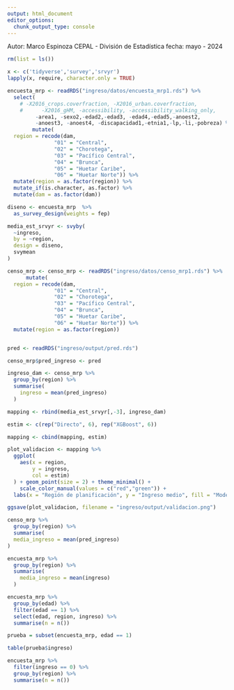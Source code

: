---
output: html_document
editor_options: 
  chunk_output_type: console
---

Autor: Marco Espinoza
CEPAL - División de Estadística
fecha: mayo - 2024



```{r}
rm(list = ls())
```

```{r}
x <- c('tidyverse','survey','srvyr')
lapply(x, require, character.only = TRUE)
```

```{r}
encuesta_mrp <- readRDS("ingreso/datos/encuesta_mrp1.rds") %>% 
  select(
    # -X2016_crops.coverfraction, -X2016_urban.coverfraction,
    #      -X2016_gHM, -accessibility, -accessibility_walking_only,
         -area1, -sexo2,-edad2,-edad3, -edad4,-edad5,-anoest2,
         -anoest3, -anoest4, -discapacidad1,-etnia1,-lp,-li,-pobreza) %>% 
        mutate(
  region = recode(dam,
               "01" = "Central",
               "02" = "Chorotega",
               "03" = "Pacífico Central",
               "04" = "Brunca",
               "05" = "Huetar Caribe",
               "06" = "Huetar Norte")) %>%
  mutate(region = as.factor(region)) %>% 
  mutate_if(is.character, as.factor) %>% 
  mutate(dam = as.factor(dam))
```

```{r}
diseno <- encuesta_mrp  %>% 
  as_survey_design(weights = fep)
```

```{r}
media_est_srvyr <- svyby(
  ~ingreso,
  by = ~region,
  design = diseno,
  svymean
)
```

```{r}
censo_mrp <- censo_mrp <- readRDS("ingreso/datos/censo_mrp1.rds") %>%  
      mutate(
  region = recode(dam,
               "01" = "Central",
               "02" = "Chorotega",
               "03" = "Pacífico Central",
               "04" = "Brunca",
               "05" = "Huetar Caribe",
               "06" = "Huetar Norte")) %>%
  mutate(region = as.factor(region))


pred <- readRDS("ingreso/output/pred.rds")

censo_mrp$pred_ingreso <- pred
```

```{r}
ingreso_dam <- censo_mrp %>% 
  group_by(region) %>% 
  summarise(
    ingreso = mean(pred_ingreso)
  ) 
```


```{r}
mapping <- rbind(media_est_srvyr[,-3], ingreso_dam)

estim <- c(rep("Directo", 6), rep("XGBoost", 6))

mapping <- cbind(mapping, estim)
```

```{r}
plot_validacion <- mapping %>% 
  ggplot(
    aes(x = region,
        y = ingreso,
        col = estim)
  ) + geom_point(size = 2) + theme_minimal() +
    scale_color_manual(values = c("red","green")) +  
  labs(x = "Región de planificación", y = "Ingreso medio", fill = "Modelo") + ylim(0, 400000)
```

```{r}
ggsave(plot_validacion, filename = "ingreso/output/validacion.png")
```

```{r}
censo_mrp %>%
  group_by(region) %>% 
  summarise(
  media_ingreso = mean(pred_ingreso)
)
```

```{r}
encuesta_mrp %>% 
  group_by(region) %>% 
  summarise(
    media_ingreso = mean(ingreso)
  )
```


```{r}
encuesta_mrp %>% 
  group_by(edad) %>% 
  filter(edad == 1) %>% 
  select(edad, region, ingreso) %>% 
  summarise(n = n())
```


```{r}
prueba = subset(encuesta_mrp, edad == 1)

table(prueba$ingreso)
```


```{r}
encuesta_mrp %>% 
  filter(ingreso == 0) %>% 
  group_by(region) %>% 
  summarise(n = n())

```





